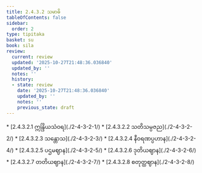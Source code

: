 ```yaml
---
title: 2.4.3.2 သမာဓိ
tableOfContents: false
sidebar:
  order: 2
type: tipitaka
basket: su
book: sila
review:
  current: review
  updated: '2025-10-27T21:48:36.036840'
  updated_by: ''
  notes: ''
  history:
  - state: review
    date: '2025-10-27T21:48:36.036840'
    updated_by: ''
    notes: ''
    previous_state: draft
---
```



<ReviewStatus review={frontmatter.review} showDetails={true} />

<HypothesisAnnotation frontmatter={frontmatter} />

<DynamicBreadcrumb />



<TableOfContents book="sila" section="2.4.3.2">
* [2.4.3.2.1 ဣန္ဒြိယသံဝရ](./2-4-3-2-1/)
* [2.4.3.2.2 သတိသမ္ပဇည](./2-4-3-2-2/)
* [2.4.3.2.3 သန္တောသ](./2-4-3-2-3/)
* [2.4.3.2.4 နီဝရဏပ္ပဟာန](./2-4-3-2-4/)
* [2.4.3.2.5 ပဌမဈာန](./2-4-3-2-5/)
* [2.4.3.2.6 ဒုတိယဈာန](./2-4-3-2-6/)
* [2.4.3.2.7 တတိယဈာန](./2-4-3-2-7/)
* [2.4.3.2.8 စတုတ္ထဈာန](./2-4-3-2-8/)
</TableOfContents>